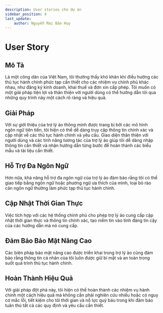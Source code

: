 ```yaml
---
description: User stories cho dự án
sidebar_position: 4
last_update:
    author: Nguyễn Mai Bảo Huy
---
```


# User Story

<p align="justify">

## Mô Tả

Là một công dân của Việt Nam, tôi thường thấy khó khăn khi điều hướng các thủ tục hành chính phức tạp cần thiết cho các nhiệm vụ chính phủ khác nhau, như đăng ký kinh doanh, khai thuế và đơn xin cấp phép. Tôi muốn có một giải pháp tiện lợi và thân thiện với người dùng có thể hướng dẫn tôi qua những quy trình này một cách rõ ràng và hiệu quả.

## Giải Pháp

Với sự giới thiệu của trợ lý ảo thông minh được trang bị bởi các mô hình ngôn ngữ tiên tiến, tôi hiện có thể dễ dàng truy cập thông tin chính xác và cập nhật về các thủ tục hành chính và yêu cầu. Giao diện thân thiện với người dùng và các tính năng tương tác của trợ lý ảo giúp tôi dễ dàng nhập thông tin cần thiết và nhận hướng dẫn từng bước để hoàn thành các biểu mẫu và tài liệu cần thiết.

## Hỗ Trợ Đa Ngôn Ngữ

Hơn nữa, khả năng hỗ trợ đa ngôn ngữ của trợ lý ảo đảm bảo rằng tôi có thể giao tiếp bằng ngôn ngữ hoặc phương ngữ ưa thích của mình, loại bỏ rào cản ngôn ngữ thường làm phức tạp thủ tục hành chính.

## Cập Nhật Thời Gian Thực

Việc tích hợp với các hệ thống chính phủ cho phép trợ lý ảo cung cấp cập nhật thời gian thực và thông tin chính xác, tạo niềm tin vào tính đáng tin cậy của các hướng dẫn mà nó cung cấp.

## Đảm Bảo Bảo Mật Nâng Cao

Các biện pháp bảo mật nâng cao được triển khai trong trợ lý ảo cũng đảm bảo rằng thông tin cá nhân của tôi luôn được giữ bí mật và an toàn trong suốt quá trình thủ tục hành chính.

## Hoàn Thành Hiệu Quả

Với giải pháp đột phá này, tôi hiện có thể hoàn thành các nhiệm vụ hành chính một cách hiệu quả mà không cần phải nghiên cứu nhiều hoặc có nguy cơ mắc lỗi, tiết kiệm cho tôi thời gian và nỗ lực quý báu trong khi đảm bảo tuân thủ tất cả các quy định và yêu cầu cần thiết.

</p>
